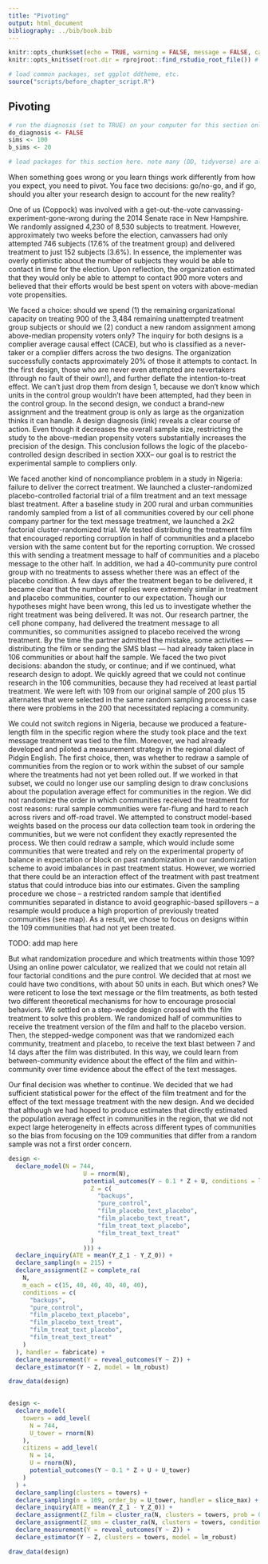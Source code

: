 ```yaml
---
title: "Pivoting"
output: html_document
bibliography: ../bib/book.bib 
---
```


<!-- note do_bookdown is set in index.rmd, so we know if you're running just this .Rmd or compiling the book-->
```r
knitr::opts_chunk$set(echo = TRUE, warning = FALSE, message = FALSE, cache = FALSE)
knitr::opts_knit$set(root.dir = rprojroot::find_rstudio_root_file()) # files are all relative to RStudio project home
```

```r
# load common packages, set ggplot ddtheme, etc.
source("scripts/before_chapter_script.R")
```

<!-- start post here, do not edit above -->

## Pivoting

<!-- make sure to rename the section title below -->

```r
# run the diagnosis (set to TRUE) on your computer for this section only before pushing to Github. no diagnosis will ever take place on github.
do_diagnosis <- FALSE
sims <- 100
b_sims <- 20
```

```r
# load packages for this section here. note many (DD, tidyverse) are already available, see scripts/package-list.R
```

When something goes wrong or you learn things work differently from how you expect, you need to pivot. You face two decisions: go/no-go, and if go, should you alter your research design to account for the new reality? 

<!-- -- Alex's example -->

One of us (Coppock) was involved with a get-out-the-vote canvassing-experiment-gone-wrong during the 2014 Senate race in New Hampshire. We randomly assigned 4,230 of 8,530 subjects to treatment. However, approximately two weeks before the election, canvassers had only attempted 746 subjects (17.6\% of the treatment group) and delivered treatment to just 152 subjects (3.6\%). In essence, the implementer was overly optimistic about the number of subjects they would be able to contact in time for the election. Upon reflection, the organization estimated that they would only be able to attempt to contact 900 more voters and believed that their efforts would be best spent on voters with above-median vote propensities.  

We faced a choice: should we spend (1) the remaining organizational capacity on treating 900 of the 3,484 remaining unattempted treatment group subjects or should we (2) conduct a new random assignment among above-median propensity voters only? The inquiry for both designs is a complier average causal effect (CACE), but who is classified as a never-taker or a complier differs across the two designs. The organization successfully contacts approximately 20\% of those it attempts to contact. In the first design, those who are never even attempted are nevertakers (through no fault of their own!), and further deflate the intention-to-treat effect. We can't just drop them from design 1, because we don't know which units in the control group wouldn't have been attempted, had they been in the control group. In the second design, we conduct a brand-new assignment and the treatment group is only as large as the organization thinks it can handle. A design diagnosis (link) reveals a clear course of action. Even though it decreases the overall sample size, restricting the study to the above-median propensity voters substantially increases the precision of the design. This conclusion follows the logic of the placebo-controlled design described in section XXX-- our goal is to restrict the experimental sample to compliers only. 


<!-- -- Nollywood -->
<!-- CUrrently too much detail! -->

We faced another kind of noncompliance problem in a study in Nigeria: failure to deliver the correct treatment. We launched a cluster-randomized placebo-controlled factorial trial of a film treatment and an text message blast treatment. After a baseline study in 200 rural and urban communities randomly sampled from a list of all communities covered by our cell phone company partner for the text message treatment, we launched a 2x2 factorial cluster-randomized trial. We tested distributing the treatment film that encouraged reporting corruption in half of communities and a placebo version with the same content but for the reporting corruption. We crossed this with sending a treatment message to half of communities and a placebo message to the other half. In addition, we had a 40-community pure control group with no treatments to assess whether there was an effect of the placebo condition. A few days after the treatment began to be delivered, it became clear that the number of replies were extremely similar in treatment and placebo communities, counter to our expectation. Though our hypotheses might have been wrong, this led us to investigate whether the right treatment was being delivered. It was not. Our research partner, the cell phone company, had delivered the treatment message to all communities, so communities assigned to placebo received the wrong treatment. By the time the partner admitted the mistake, some activities --- distributing the film or sending the SMS blast --- had already taken place in 106 communities or about half the sample. We faced the two pivot decisions: abandon the study, or continue; and if we continued, what research design to adopt. We quickly agreed that we could not continue research in the 106 communities, because they had received at least partial treatment. We were left with 109 from our original sample of 200 plus 15 alternates that were selected in the same random sampling process in case there were problems in the 200 that necessitated replacing a community. 

We could not switch regions in Nigeria, because we produced a feature-length film in the specific region where the study took place and the text message treatment was tied to the film. Moreover, we had already developed and piloted a measurement strategy in the regional dialect of Pidgin English. The first choice, then, was whether to redraw a sample of communities from the region or to work within the subset of our sample where the treatments had not yet been rolled out. If we worked in that subset, we could no longer use our sampling design to draw conclusions about the population average effect for communities in the region. We did not randomize the order in which communities received the treatment for cost reasons: rural sample communities were far-flung and hard to reach across rivers and off-road travel. We attempted to construct model-based weights based on the process our data collection team took in ordering the communities, but we were not confident they exactly represented the process. We then could redraw a sample, which would include some communities that were treated and rely on the experimental property of balance in expectation or block on past randomization in our randomization scheme to avoid imbalances in past treatment status. However, we worried that there could be an interaction effect of the treatment with past treatment status that could introduce bias into our estimates. Given the sampling procedure we chose -- a restricted random sample that identified communities separated in distance to avoid geographic-based spillovers -- a resample would produce a high proportion of previously treated communities (see map). As a result, we chose to focus on designs within the 109 communities that had not yet been treated.

TODO: add map here

But what randomization procedure and which treatments within those 109? Using an online power calculator, we realized that we could not retain all four factorial conditions and the pure control. We decided that at most we could have two conditions, with about 50 units in each. But which ones? We were reticent to lose the text message or the film treatments, as both tested two different theoretical mechanisms for how to encourage prosocial behaviors. We settled on a step-wedge design crossed with the film treatment to solve this problem. We randomized half of communities to receive the treatment version of the film and half to the placebo version. Then, the stepped-wedge component was that we randomized each community, treatment and placebo, to receive the text blast between 7 and 14 days after the film was distributed. In this way, we could learn from between-community evidence about the effect of the film and within-community over time evidence about the effect of the text messages. 

Our final decision was whether to continue. We decided that we had sufficient statistical power for the effect of the film treatment and for the effect of the text message treatment with the new design. And we decided that although we had hoped to produce estimates that directly estimated the population average effect in communities in the region, that we did not expect large heterogeneity in effects across different types of communities so the bias from focusing on the 109 communities that differ from a random sample was not a first order concern. 


<!-- Nollywood -->
<!-- - 215 cellphone towers randomly sampled from the universe in four states in Southeastern Nigeria; restricted sampling procedure to prevent samples with proximate towers to reduce the risk of geographic spillovers. randomization design was five conditions: two-by-two factorial treat vs placebo film X treat vs placebo SMS plus pure control with measurement cluster randomized at the tower level.  -->
<!-- - learned as data collection began that the SMS treatment had been misallocated, and the treatment SMS was sent to all conditions accidentally by our partner. over one hundred of the sampled towers were treated. 109 towers were untreated.  -->
<!-- - three dimensions of choice: continue or abandon; resample and randomize; retain or reduce number of treatments -->
<!-- - constraints: treatment was out there in many places and had been text message blasted to every subscriber of the major phone company in the area; the film was produced for this region and filmed in the region, so we could not switch areas with the film treatment. (the whole measurement strategy was region-specific too, in its choice of language and pretesting.) -->
<!-- - ultimate choice: step-wedge design for the SMS crossed with two arm trial of the film.  -->

```r
design <-
  declare_model(N = 744,
                     U = rnorm(N),
                     potential_outcomes(Y ~ 0.1 * Z + U, conditions = list(
                       Z = c(
                         "backups",
                         "pure_control",
                         "film_placebo_text_placebo",
                         "film_placebo_text_treat",
                         "film_treat_text_placebo",
                         "film_treat_text_treat"
                       )
                     ))) +
  declare_inquiry(ATE = mean(Y_Z_1 - Y_Z_0)) +
  declare_sampling(n = 215) +
  declare_assignment(Z = complete_ra(
    N,
    m_each = c(15, 40, 40, 40, 40, 40),
    conditions = c(
      "backups",
      "pure_control",
      "film_placebo_text_placebo",
      "film_placebo_text_treat",
      "film_treat_text_placebo",
      "film_treat_text_treat"
    )
  ), handler = fabricate) +
  declare_measurement(Y = reveal_outcomes(Y ~ Z)) +
  declare_estimator(Y ~ Z, model = lm_robust)

draw_data(design)
  
```

```r
design <-
  declare_model(
    towers = add_level(
      N = 744,
      U_tower = rnorm(N)
    ),
    citizens = add_level(
      N = 14,
      U = rnorm(N),
      potential_outcomes(Y ~ 0.1 * Z + U + U_tower)
    )
  ) + 
  declare_sampling(clusters = towers) + 
  declare_sampling(n = 109, order_by = U_tower, handler = slice_max) + 
  declare_inquiry(ATE = mean(Y_Z_1 - Y_Z_0)) + 
  declare_assignment(Z_film = cluster_ra(N, clusters = towers, prob = 0.5), handler = fabricate) + 
  declare_assignment(Z_sms = cluster_ra(N, clusters = towers, conditions = 7:14), handler = fabricate) + 
  declare_measurement(Y = reveal_outcomes(Y ~ Z)) + 
  declare_estimator(Y ~ Z, clusters = towers, model = lm_robust)

draw_data(design)
```


